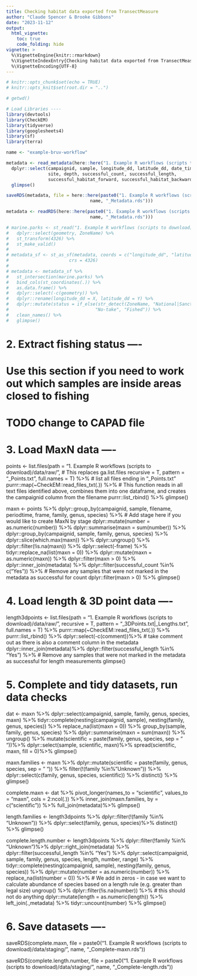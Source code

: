 ```yaml
---
title: Checking habitat data exported from TransectMeasure
author: "Claude Spencer & Brooke Gibbons"
date: "2023-11-12"
output:
  html_vignette:
    toc: true
    code_folding: hide
vignette: >
  %\VignetteEngine{knitr::rmarkdown}
  %\VignetteIndexEntry{Checking habitat data exported from TransectMeasure}
  %\VignetteEncoding{UTF-8}
---
```


```r
# knitr::opts_chunk$set(echo = TRUE)
# knitr::opts_knit$set(root.dir = "..")
```

```r
# getwd()
```


```r
# Load Libraries ----
library(devtools)
library(CheckEM)
library(tidyverse)
library(googlesheets4)
library(sf)
library(terra)
```

```r
name <- "example-bruv-workflow"
```

```r
metadata <- read_metadata(here::here("1. Example R workflows (scripts to download)/data/raw/")) %>%
  dplyr::select(campaignid, sample, longitude_dd, latitude_dd, date_time, location,  # Review columns to align with GlobalArchive - plus make metadata match
                site, depth, successful_count, successful_length,
                successful_habitat_forward, successful_habitat_backward) %>%
  glimpse()

saveRDS(metadata, file = here::here(paste0("1. Example R workflows (scripts to download)/data/tidy/",
                                name, "_Metadata.rds")))
```

```r
metadata <- readRDS(here::here(paste0("1. Example R workflows (scripts to download)/data/tidy/",
                                name, "_Metadata.rds")))
```

```r
# marine.parks <- st_read("1. Example R workflows (scripts to download)/data/spatial/shapefiles/")  %>% 
#   dplyr::select(geometry, ZoneName) %>%
#   st_transform(4326) %>%
#   st_make_valid()
# 
# metadata_sf <- st_as_sf(metadata, coords = c("longitude_dd", "latitude_dd"), 
#                       crs = 4326)
# 
# metadata <- metadata_sf %>%
#   st_intersection(marine.parks) %>%
#   bind_cols(st_coordinates(.)) %>%
#   as.data.frame() %>%
#   dplyr::select(-c(geometry)) %>%
#   dplyr::rename(longitude_dd = X, latitude_dd = Y) %>%
#   dplyr::mutate(status = if_else(str_detect(ZoneName, "National|Sanctuary"), 
#                                 "No-take", "Fished")) %>%
#   clean_names() %>%
#   glimpse()
```


# 2. Extract fishing status ----
# Use this section if you need to work out which samples are inside areas closed to fishing
# TODO change to CAPAD file


# 3. Load MaxN data ----
points <- list.files(path = "1. Example R workflows (scripts to download)/data/raw/",      # This replaces ga.list.files
                     recursive = T,
                     pattern = "_Points.txt",
                     full.names = T) %>% # list all files ending in "_Points.txt"
  purrr::map(~CheckEM::read_files_txt(.)) %>% # This function reads in all text files identified above, combines them into one dataframe, and creates the campaignid column from the filename
  purrr::list_rbind() %>%
  glimpse()

maxn <- points %>% 
  dplyr::group_by(campaignid, sample, filename, periodtime, frame, family, genus, species) %>% # Add stage here if you would like to create MaxN by stage
  dplyr::mutate(number = as.numeric(number)) %>%
  dplyr::summarise(maxn = sum(number)) %>%
  dplyr::group_by(campaignid, sample, family, genus, species) %>%
  dplyr::slice(which.max(maxn)) %>%
  dplyr::ungroup() %>%
  dplyr::filter(!is.na(maxn)) %>%
  dplyr::select(-frame) %>%
  tidyr::replace_na(list(maxn = 0)) %>%
  dplyr::mutate(maxn = as.numeric(maxn)) %>%
  dplyr::filter(maxn > 0) %>%
  dplyr::inner_join(metadata) %>%
  dplyr::filter(successful_count %in% c("Yes")) %>% # Remove any samples that were not marked in the metadata as successful for count
  dplyr::filter(maxn > 0) %>%
  glimpse()

# 4. Load length & 3D point data ----
length3dpoints <- list.files(path = "1. Example R workflows (scripts to download)/data/raw/",
                             recursive = T,
                             pattern = "_3DPoints.txt|_Lengths.txt",
                             full.names = T) %>%
  purrr::map(~CheckEM::read_files_txt(.)) %>%
  purrr::list_rbind() %>%
  dplyr::select(-c(comment))%>% # take comment out as there is also a comment column in the metadata
  dplyr::inner_join(metadata)%>%
  dplyr::filter(successful_length %in% "Yes") %>% # Remove any samples that were not marked in the metadata as successful for length measurements
  glimpse()

# 5. Complete and tidy datasets, run data checks
dat <- maxn %>%
  dplyr::select(campaignid, sample, family, genus, species, maxn) %>%
  tidyr::complete(nesting(campaignid, sample), nesting(family, genus, species)) %>%
  replace_na(list(maxn = 0)) %>%
  group_by(sample, family, genus, species) %>%
  dplyr::summarise(maxn = sum(maxn)) %>%
  ungroup() %>% 
  mutate(scientific = paste(family, genus, species, sep = " "))%>%
  dplyr::select(sample, scientific, maxn)%>%
  spread(scientific, maxn, fill = 0)%>%
  glimpse()

maxn.families <- maxn %>%
  dplyr::mutate(scientific = paste(family, genus, species, sep = " ")) %>%
  filter(!(family %in% "Unknown")) %>%
  dplyr::select(c(family, genus, species, scientific)) %>%
  distinct() %>%
  glimpse()

complete.maxn <- dat %>%
  pivot_longer(names_to = "scientific", values_to = "maxn",
               cols = 2:ncol(.)) %>%
  inner_join(maxn.families, by = c("scientific")) %>%
  full_join(metadata)%>%
  glimpse()

length.families <- length3dpoints %>%
  dplyr::filter(!(family %in% "Unknown")) %>%
  dplyr::select(family, genus, species)%>%
  distinct() %>%
  glimpse()

complete.length.number <- length3dpoints %>% 
  dplyr::filter(!family %in% "Unknown")%>%
  dplyr::right_join(metadata) %>%
  dplyr::filter(successful_length %in% "Yes") %>%
  dplyr::select(campaignid, sample, family, genus, species, length, number, range) %>%
  tidyr::complete(nesting(campaignid, sample), nesting(family, genus, species)) %>%
  dplyr::mutate(number = as.numeric(number)) %>%
  replace_na(list(number = 0)) %>% # We add in zeros - in case we want to calculate abundance of species based on a length rule (e.g. greater than legal size)
  ungroup() %>%
  dplyr::filter(!is.na(number)) %>% # this should not do anything
  dplyr::mutate(length = as.numeric(length)) %>%
  left_join(.,metadata) %>%
  tidyr::uncount(number) %>%
  glimpse()

# 6. Save datasets ----
saveRDS(complete.maxn, 
          file = paste0("1. Example R workflows (scripts to download)/data/staging/",
                       name, "_Complete-maxn.rds"))

saveRDS(complete.length.number, 
          file = paste0("1. Example R workflows (scripts to download)/data/staging/",
                       name, "_Complete-length.rds"))